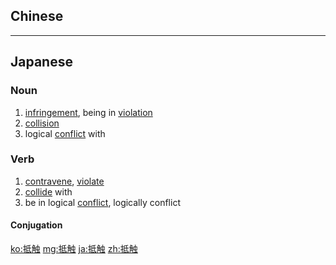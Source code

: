 {{also|牴觸|抵觸}}
==Chinese==
{{zh-see|抵觸}}

----

==Japanese==
{{ja-kanjitab|てい|しょく|yomi=on}}

===Noun===
{{ja-noun|ていしょく}}

# [[infringement]], being in [[violation]]
# [[collision]]
# logical [[conflict]] with

===Verb===
{{ja-verb-suru|ていしょく}}

# [[contravene]], [[violate]]
# [[collide]] with
# be in logical [[conflict]], logically conflict

====Conjugation====
{{ja-suru|ていしょく}}

[[ko:抵触]]
[[mg:抵触]]
[[ja:抵触]]
[[zh:抵触]]